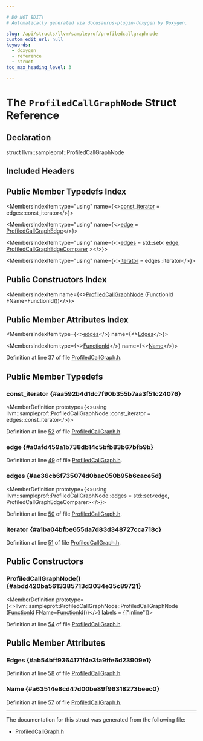 ```yaml
---

# DO NOT EDIT!
# Automatically generated via docusaurus-plugin-doxygen by Doxygen.

slug: /api/structs/llvm/sampleprof/profiledcallgraphnode
custom_edit_url: null
keywords:
  - doxygen
  - reference
  - struct
toc_max_heading_level: 3

---
```





# The `ProfiledCallGraphNode` Struct Reference

<DoxygenPage pluginConfig={pluginConfig}>



## Declaration

<CodeBlock>struct llvm::sampleprof::ProfiledCallGraphNode</CodeBlock>

## Included Headers

<IncludesList>
<IncludesListItem
  filePath="llvm/Transforms/IPO/ProfiledCallGraph.h"
  permalink="/docs/api/files/include/include/llvm/include/llvm/transforms/include/llvm/transforms/ipo/profiledcallgraph-h"
  isLocal="true" />
</IncludesList>

## Public Member Typedefs Index

<MembersIndex>

<MembersIndexItem
  type="using"
  name={<><a href="#aa592b4d1dc7f90b355b7aa3f51c24076">const&#95;iterator</a> = edges::const&#95;iterator</>}>
</MembersIndexItem>

<MembersIndexItem
  type="using"
  name={<><a href="#a0afd459a1b738db14c5bfb83b67bfb9b">edge</a> = <a href="/docs/api/structs/llvm/sampleprof/profiledcallgraphedge">ProfiledCallGraphEdge</a></>}>
</MembersIndexItem>

<MembersIndexItem
  type="using"
  name={<><a href="#ae36cb6f735074d0bac050b95b6cace5d">edges</a> = std::set&lt; <a href="#a0afd459a1b738db14c5bfb83b67bfb9b">edge</a>, <a href="/docs/api/structs/llvm/sampleprof/profiledcallgraphnode/profiledcallgraphedgecomparer">ProfiledCallGraphEdgeComparer</a> &gt;</>}>
</MembersIndexItem>

<MembersIndexItem
  type="using"
  name={<><a href="#a1ba04bfbe655da7d83d348727cca718c">iterator</a> = edges::iterator</>}>
</MembersIndexItem>

</MembersIndex>

## Public Constructors Index

<MembersIndex>

<MembersIndexItem
  name={<><a href="#abdd420ba5613385713d3034e35c89721">ProfiledCallGraphNode</a> (FunctionId FName=FunctionId())</>}>
</MembersIndexItem>

</MembersIndex>

## Public Member Attributes Index

<MembersIndex>

<MembersIndexItem
  type={<><a href="#ae36cb6f735074d0bac050b95b6cace5d">edges</a></>}
  name={<><a href="#ab54bff9364171f4e3fa9ffe6d23909e1">Edges</a></>}>
</MembersIndexItem>

<MembersIndexItem
  type={<><a href="/docs/api/classes/llvm/sampleprof/functionid">FunctionId</a></>}
  name={<><a href="#a63514e8cd47d00be89f96318273beec0">Name</a></>}>
</MembersIndexItem>

</MembersIndex>


Definition at line 37 of file <a href="/docs/api/files/include/include/llvm/include/llvm/transforms/include/llvm/transforms/ipo/profiledcallgraph-h">ProfiledCallGraph.h</a>.

<SectionDefinition>

## Public Member Typedefs

### const&#95;iterator {#aa592b4d1dc7f90b355b7aa3f51c24076}

<MemberDefinition
  prototype={<>using llvm::sampleprof::ProfiledCallGraphNode::const&#95;iterator =  edges::const&#95;iterator</>}>

Definition at line <a href="/docs/api/files/include/include/llvm/include/llvm/transforms/include/llvm/transforms/ipo/profiledcallgraph-h/#l00052">52</a> of file <a href="/docs/api/files/include/include/llvm/include/llvm/transforms/include/llvm/transforms/ipo/profiledcallgraph-h">ProfiledCallGraph.h</a>.
</MemberDefinition>

### edge {#a0afd459a1b738db14c5bfb83b67bfb9b}

<MemberDefinition
  prototype="using llvm::sampleprof::ProfiledCallGraphNode::edge =  ProfiledCallGraphEdge">

Definition at line <a href="/docs/api/files/include/include/llvm/include/llvm/transforms/include/llvm/transforms/ipo/profiledcallgraph-h/#l00049">49</a> of file <a href="/docs/api/files/include/include/llvm/include/llvm/transforms/include/llvm/transforms/ipo/profiledcallgraph-h">ProfiledCallGraph.h</a>.
</MemberDefinition>

### edges {#ae36cb6f735074d0bac050b95b6cace5d}

<MemberDefinition
  prototype={<>using llvm::sampleprof::ProfiledCallGraphNode::edges =  std::set&lt;edge, ProfiledCallGraphEdgeComparer&gt;</>}>

Definition at line <a href="/docs/api/files/include/include/llvm/include/llvm/transforms/include/llvm/transforms/ipo/profiledcallgraph-h/#l00050">50</a> of file <a href="/docs/api/files/include/include/llvm/include/llvm/transforms/include/llvm/transforms/ipo/profiledcallgraph-h">ProfiledCallGraph.h</a>.
</MemberDefinition>

### iterator {#a1ba04bfbe655da7d83d348727cca718c}

<MemberDefinition
  prototype="using llvm::sampleprof::ProfiledCallGraphNode::iterator =  edges::iterator">

Definition at line <a href="/docs/api/files/include/include/llvm/include/llvm/transforms/include/llvm/transforms/ipo/profiledcallgraph-h/#l00051">51</a> of file <a href="/docs/api/files/include/include/llvm/include/llvm/transforms/include/llvm/transforms/ipo/profiledcallgraph-h">ProfiledCallGraph.h</a>.
</MemberDefinition>

</SectionDefinition>

<SectionDefinition>

## Public Constructors

### ProfiledCallGraphNode() {#abdd420ba5613385713d3034e35c89721}

<MemberDefinition
  prototype={<>llvm::sampleprof::ProfiledCallGraphNode::ProfiledCallGraphNode (<a href="/docs/api/classes/llvm/sampleprof/functionid">FunctionId</a> FName=<a href="/docs/api/classes/llvm/sampleprof/functionid">FunctionId</a>())</>}
  labels = {["inline"]}>

Definition at line <a href="/docs/api/files/include/include/llvm/include/llvm/transforms/include/llvm/transforms/ipo/profiledcallgraph-h/#l00054">54</a> of file <a href="/docs/api/files/include/include/llvm/include/llvm/transforms/include/llvm/transforms/ipo/profiledcallgraph-h">ProfiledCallGraph.h</a>.
</MemberDefinition>

</SectionDefinition>

<SectionDefinition>

## Public Member Attributes

### Edges {#ab54bff9364171f4e3fa9ffe6d23909e1}

<MemberDefinition
  prototype="edges llvm::sampleprof::ProfiledCallGraphNode::Edges">

Definition at line <a href="/docs/api/files/include/include/llvm/include/llvm/transforms/include/llvm/transforms/ipo/profiledcallgraph-h/#l00058">58</a> of file <a href="/docs/api/files/include/include/llvm/include/llvm/transforms/include/llvm/transforms/ipo/profiledcallgraph-h">ProfiledCallGraph.h</a>.
</MemberDefinition>

### Name {#a63514e8cd47d00be89f96318273beec0}

<MemberDefinition
  prototype="FunctionId llvm::sampleprof::ProfiledCallGraphNode::Name">

Definition at line <a href="/docs/api/files/include/include/llvm/include/llvm/transforms/include/llvm/transforms/ipo/profiledcallgraph-h/#l00057">57</a> of file <a href="/docs/api/files/include/include/llvm/include/llvm/transforms/include/llvm/transforms/ipo/profiledcallgraph-h">ProfiledCallGraph.h</a>.
</MemberDefinition>

</SectionDefinition>

<hr/>

The documentation for this struct was generated from the following file:

<ul>
<li><a href="/docs/api/files/include/include/llvm/include/llvm/transforms/include/llvm/transforms/ipo/profiledcallgraph-h">ProfiledCallGraph.h</a></li>
</ul>

</DoxygenPage>
